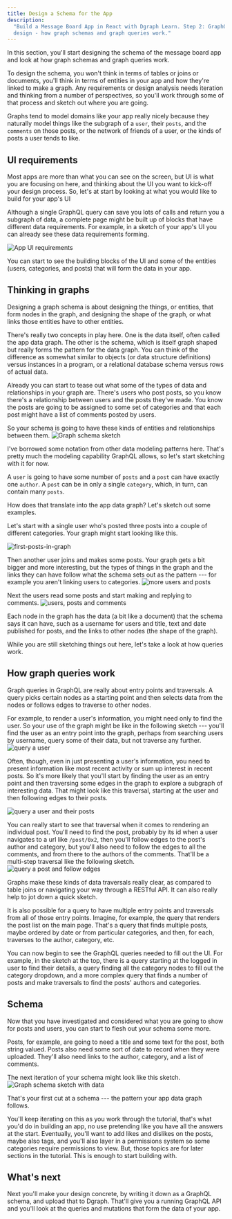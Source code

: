 ```yaml
---
title: Design a Schema for the App
description:
  "Build a Message Board App in React with Dgraph Learn. Step 2: GraphQL schema
  design - how graph schemas and graph queries work."
---
```


In this section, you'll start designing the schema of the message board app and
look at how graph schemas and graph queries work.

To design the schema, you won't think in terms of tables or joins or documents,
you'll think in terms of entities in your app and how they're linked to make a
graph. Any requirements or design analysis needs iteration and thinking from a
number of perspectives, so you'll work through some of that process and sketch
out where you are going.

Graphs tend to model domains like your app really nicely because they naturally
model things like the subgraph of a `user`, their `posts`, and the `comments` on
those posts, or the network of friends of a user, or the kinds of posts a user
tends to like.

## UI requirements

Most apps are more than what you can see on the screen, but UI is what you are
focusing on here, and thinking about the UI you want to kick-off your design
process. So, let's at start by looking at what you would like to build for your
app's UI

Although a single GraphQL query can save you lots of calls and return you a
subgraph of data, a complete page might be built up of blocks that have
different data requirements. For example, in a sketch of your app's UI you can
already see these data requirements forming.

![App UI requirements](/images/message-board/UI-components.gif)

You can start to see the building blocks of the UI and some of the entities
(users, categories, and posts) that will form the data in your app.

## Thinking in graphs

Designing a graph schema is about designing the things, or entities, that form
nodes in the graph, and designing the shape of the graph, or what links those
entities have to other entities.

There's really two concepts in play here. One is the data itself, often called
the app data graph. The other is the schema, which is itself graph shaped but
really forms the pattern for the data graph. You can think of the difference as
somewhat similar to objects (or data structure definitions) versus instances in
a program, or a relational database schema versus rows of actual data.

Already you can start to tease out what some of the types of data and
relationships in your graph are. There's users who post posts, so you know
there's a relationship between users and the posts they've made. You know the
posts are going to be assigned to some set of categories and that each post
might have a list of comments posted by users.

So your schema is going to have these kinds of entities and relationships
between them.
![Graph schema sketch](/images/message-board/schema-inital-sketch.png)

I've borrowed some notation from other data modeling patterns here. That's
pretty much the modeling capability GraphQL allows, so let's start sketching
with it for now.

A `user` is going to have some number of `posts` and a `post` can have exactly
one `author`. A `post` can be in only a single `category`, which, in turn, can
contain many `posts`.

How does that translate into the app data graph? Let's sketch out some examples.

Let's start with a single user who's posted three posts into a couple of
different categories. Your graph might start looking like this.

![first-posts-in-graph](/images/message-board/first-posts-in-graph.png)

Then another user joins and makes some posts. Your graph gets a bit bigger and
more interesting, but the types of things in the graph and the links they can
have follow what the schema sets out as the pattern --- for example you aren't
linking users to categories.
![more users and posts](/images/message-board/user2-posts-in-graph.png)

Next the users read some posts and start making and replying to comments.
![users, posts and comments](/images/message-board/comments-in-graph.png)

Each node in the graph has the data (a bit like a document) that the schema says
it can have, such as a username for users and title, text and date published for
posts, and the links to other nodes (the shape of the graph).

While you are still sketching things out here, let's take a look at how queries
work.

## How graph queries work

Graph queries in GraphQL are really about entry points and traversals. A query
picks certain nodes as a starting point and then selects data from the nodes or
follows edges to traverse to other nodes.

For example, to render a user's information, you might need only to find the
user. So your use of the graph might be like in the following sketch --- you'll
find the user as an entry point into the graph, perhaps from searching users by
username, query some of their data, but not traverse any further.
![query a user](/images/message-board/user1-search-in-graph.png)

Often, though, even in just presenting a user's information, you need to present
information like most recent activity or sum up interest in recent posts. So
it's more likely that you'll start by finding the user as an entry point and
then traversing some edges in the graph to explore a subgraph of interesting
data. That might look like this traversal, starting at the user and then
following edges to their posts.

![query a user and their posts](/images/message-board/user1-post-search-in-graph.png)

You can really start to see that traversal when it comes to rendering an
individual post. You'll need to find the post, probably by its id when a user
navigates to a url like `/post/0x2`, then you'll follow edges to the post's
author and category, but you'll also need to follow the edges to all the
comments, and from there to the authors of the comments. That'll be a multi-step
traversal like the following sketch.
![query a post and follow edges](/images/message-board/post2-search-in-graph.png)

Graphs make these kinds of data traversals really clear, as compared to table
joins or navigating your way through a RESTful API. It can also really help to
jot down a quick sketch.

It is also possible for a query to have multiple entry points and traversals
from all of those entry points. Imagine, for example, the query that renders the
post list on the main page. That's a query that finds multiple posts, maybe
ordered by date or from particular categories, and then, for each, traverses to
the author, category, etc.

You can now begin to see the GraphQL queries needed to fill out the UI. For
example, in the sketch at the top, there is a query starting at the logged in
user to find their details, a query finding all the category nodes to fill out
the category dropdown, and a more complex query that finds a number of posts and
make traversals to find the posts' authors and categories.

## Schema

Now that you have investigated and considered what you are going to show for
posts and users, you can start to flesh out your schema some more.

Posts, for example, are going to need a title and some text for the post, both
string valued. Posts also need some sort of date to record when they were
uploaded. They'll also need links to the author, category, and a list of
comments.

The next iteration of your schema might look like this sketch.
![Graph schema sketch with data](/images/message-board/schema-sketch.png)

That's your first cut at a schema --- the pattern your app data graph follows.

You'll keep iterating on this as you work through the tutorial, that's what
you'd do in building an app, no use pretending like you have all the answers at
the start. Eventually, you'll want to add likes and dislikes on the posts, maybe
also tags, and you'll also layer in a permissions system so some categories
require permissions to view. But, those topics are for later sections in the
tutorial. This is enough to start building with.

## What's next

Next you'll make your design concrete, by writing it down as a GraphQL schema,
and upload that to Dgraph. That'll give you a running GraphQL API and you'll
look at the queries and mutations that form the data of your app.
